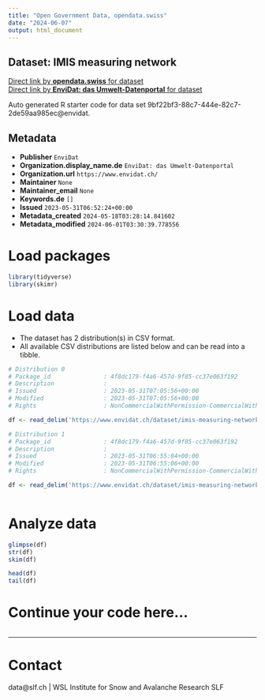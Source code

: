 ```yaml
---
title: "Open Government Data, opendata.swiss"
date: "2024-06-07"
output: html_document
---
```


## Dataset: IMIS measuring network



[Direct link by **opendata.swiss** for dataset](https://opendata.swiss/de/dataset/imis-measuring-network)<br>
[Direct link by **EnviDat: das Umwelt-Datenportal** for dataset](https://www.envidat.ch/#/metadata/imis-measuring-network)

Auto generated R starter code for data set 9bf22bf3-88c7-444e-82c7-2de59aa985ec@envidat.

## Metadata

- **Publisher** `EnviDat`
- **Organization.display_name.de** `EnviDat: das Umwelt-Datenportal`
- **Organization.url** `https://www.envidat.ch/`
- **Maintainer** `None`
- **Maintainer_email** `None`
- **Keywords.de** `[]`
- **Issued** `2023-05-31T06:52:24+00:00`
- **Metadata_created** `2024-05-18T03:28:14.841602`
- **Metadata_modified** `2024-06-01T03:30:39.778556`


# Load packages

```r

library(tidyverse)
library(skimr)

```

# Load data

-   The dataset has 2 distribution(s) in CSV format.
-   All available CSV distributions are listed below and can be read into a tibble.

```r

# Distribution 0
# Package_id               : 4f8dc179-f4a6-457d-9f85-cc37e063f192
# Description              : 
# Issued                   : 2023-05-31T07:05:56+00:00
# Modified                 : 2023-05-31T07:05:56+00:00
# Rights                   : NonCommercialWithPermission-CommercialWithPermission-ReferenceRequired

df <- read_delim('https://www.envidat.ch/dataset/imis-measuring-network/resource/f7c84a0a-e4fd-4c9a-aa52-e5b7b7f3b5bd')

# Distribution 1
# Package_id               : 4f8dc179-f4a6-457d-9f85-cc37e063f192
# Description              : 
# Issued                   : 2023-05-31T06:55:04+00:00
# Modified                 : 2023-05-31T06:55:06+00:00
# Rights                   : NonCommercialWithPermission-CommercialWithPermission-ReferenceRequired

df <- read_delim('https://www.envidat.ch/dataset/imis-measuring-network/resource/3146d62b-dd2a-47f9-b62d-fa8b7e3e8678')



```

# Analyze data

```r

glimpse(df)
str(df)
skim(df)

head(df)
tail(df)

```

# Continue your code here...

```r

```

------------------------------------------------------------------------

# Contact

data@slf.ch | WSL Institute for Snow and Avalanche Research SLF
